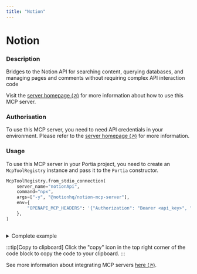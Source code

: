 ```yaml
---
title: "Notion"
---
```

<!-- WARNING: This file is auto-generated by generate_tool_docs.py. Do not edit manually. -->


# Notion

### Description

Bridges to the Notion API for searching content, querying databases, and managing pages and comments without requiring complex API interaction code

Visit the [server homepage (↗)](https://github.com/makenotion/notion-mcp-server) for more information about how to use this MCP server.

### Authorisation

To use this MCP server, you need to need API credentials in your environment. Please refer to the [server homepage (↗)](https://github.com/makenotion/notion-mcp-server) for more information.

### Usage

To use this MCP server in your Portia project, you need to create an `McpToolRegistry` instance and pass it to the `Portia` constructor.

```python
McpToolRegistry.from_stdio_connection(
    server_name="notionApi",
    command="npx",
    args=["-y", "@notionhq/notion-mcp-server"],
    env={
        "OPENAPI_MCP_HEADERS": '{"Authorization": "Bearer <api_key>", "Notion-Version": "2022-06-28" }'
    },
)
                    
```

<details>
<summary>Complete example</summary>

Equip your `Portia` instance with the tools from the MCP server, in addition to the default tools from the `DefaultToolRegistry`:

```python
from portia import DefaultToolRegistry, McpToolRegistry, Portia, Config

config = Config.from_default()
tool_registry = DefaultToolRegistry(config) +  McpToolRegistry.from_stdio_connection(
    server_name="notionApi",
    command="npx",
    args=["-y", "@notionhq/notion-mcp-server"],
    env={
        "OPENAPI_MCP_HEADERS": '{"Authorization": "Bearer <api_key>", "Notion-Version": "2022-06-28" }'
    },
)
                    

portia = Portia(config=config, tools=tool_registry)
```

</details>

:::tip[Copy to clipboard]
Click the "copy" icon in the top right corner of the code block to copy the code to your clipboard.
:::

See more information about integrating MCP servers [here (↗)](/mcp-servers).

